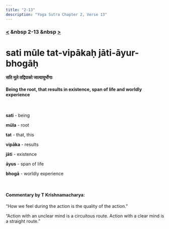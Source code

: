 ```yaml
---
title: "2-13"
description: "Yoga Sutra Chapter 2, Verse 13"
---
```


### [<](/Chapter-2/2-12/) &nbsp 2-13 &nbsp [>](/Chapter-2/2-14/)

# sati mūle tat-vipākaḥ jāti-āyur-bhogāḥ

#### सति मूले तद्विपाको जात्यायुर्भोगाः

#### Being the root, that results in existence, span of life and worldly experience

<br />

**sati** - being <br />

**mūla** - root <br />

**tat** - that, this <br />

**vipāka** - results <br />

**jāti** - existence <br />

**āyus** - span of life <br />

**bhogā** - worldly experience <br />

<br />

#### Commentary by T Krishnamacharya:

“How we feel during the action is the quality of the action.”

“Action with an unclear mind is a circuitous route.
Action with a clear mind is a straight route.”
